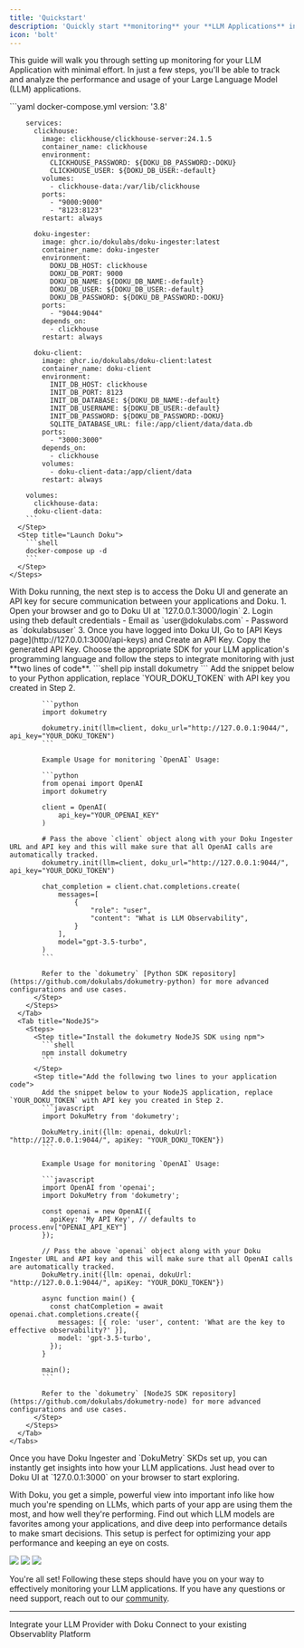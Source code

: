 ```yaml
---
title: 'Quickstart'
description: 'Quickly start **monitoring** your **LLM Applications** in just **two lines** of code'
icon: 'bolt'
---
```


This guide will walk you through setting up monitoring for your LLM Application with minimal effort. In just a few steps, you'll be able to track and analyze the performance and usage of your Large Language Model (LLM) applications.

<Steps>
  <Step title="Deploy Doku">
    <Steps>
      <Step title="Prepare your Environment">
        ```yaml docker-compose.yml
        version: '3.8'

        services:
          clickhouse:
            image: clickhouse/clickhouse-server:24.1.5
            container_name: clickhouse
            environment:
              CLICKHOUSE_PASSWORD: ${DOKU_DB_PASSWORD:-DOKU}   
              CLICKHOUSE_USER: ${DOKU_DB_USER:-default}                   
            volumes:
              - clickhouse-data:/var/lib/clickhouse
            ports:
              - "9000:9000" 
              - "8123:8123" 
            restart: always

          doku-ingester:
            image: ghcr.io/dokulabs/doku-ingester:latest
            container_name: doku-ingester
            environment:
              DOKU_DB_HOST: clickhouse   
              DOKU_DB_PORT: 9000 
              DOKU_DB_NAME: ${DOKU_DB_NAME:-default}     
              DOKU_DB_USER: ${DOKU_DB_USER:-default}              
              DOKU_DB_PASSWORD: ${DOKU_DB_PASSWORD:-DOKU}
            ports:
              - "9044:9044"           
            depends_on:
              - clickhouse
            restart: always
          
          doku-client:
            image: ghcr.io/dokulabs/doku-client:latest
            container_name: doku-client
            environment:
              INIT_DB_HOST: clickhouse
              INIT_DB_PORT: 8123
              INIT_DB_DATABASE: ${DOKU_DB_NAME:-default}
              INIT_DB_USERNAME: ${DOKU_DB_USER:-default}
              INIT_DB_PASSWORD: ${DOKU_DB_PASSWORD:-DOKU}
              SQLITE_DATABASE_URL: file:/app/client/data/data.db
            ports:
              - "3000:3000"
            depends_on:
              - clickhouse
            volumes:
              - doku-client-data:/app/client/data
            restart: always

        volumes:
          clickhouse-data:
          doku-client-data:
        ```
      </Step>
      <Step title="Launch Doku">
        ```shell
        docker-compose up -d
        ```
      </Step>
    </Steps>
  </Step>
  <Step title="Access Doku UI and Generate an API Key">
    With Doku running, the next step is to access the Doku UI and generate an API key for secure communication between your applications and Doku.
    1. Open your browser and go to Doku UI at `127.0.0.1:3000/login`
    2.  Login using theb default credentials
        - Email as `user@dokulabs.com` 
        - Password as `dokulabsuser`
    3. Once you have logged into Doku UI, Go to [API Keys page](http://127.0.0.1:3000/api-keys) and Create an API Key. Copy the generated API Key.
  </Step>
  <Step title="Instrument your Application">
    Choose the appropriate SDK for your LLM application's programming language and follow the steps to integrate monitoring with just **two lines of code**.
    <Tabs>
      <Tab title="Python">
        <Steps>
          <Step title="Install the dokumetry Python SDK using pip">
            ```shell
            pip install dokumetry
            ```
          </Step>
          <Step title="Add the following two lines to your application code:">
            Add the snippet below to your Python application, replace `YOUR_DOKU_TOKEN` with API key you created in Step 2.
            
            ```python
            import dokumetry

            dokumetry.init(llm=client, doku_url="http://127.0.0.1:9044/", api_key="YOUR_DOKU_TOKEN")
            ```

            Example Usage for monitoring `OpenAI` Usage:

            ```python
            from openai import OpenAI
            import dokumetry

            client = OpenAI(
                api_key="YOUR_OPENAI_KEY"
            )

            # Pass the above `client` object along with your Doku Ingester URL and API key and this will make sure that all OpenAI calls are automatically tracked.
            dokumetry.init(llm=client, doku_url="http://127.0.0.1:9044/", api_key="YOUR_DOKU_TOKEN")

            chat_completion = client.chat.completions.create(
                messages=[
                    {
                        "role": "user",
                        "content": "What is LLM Observability",
                    }
                ],
                model="gpt-3.5-turbo",
            )
            ```
            
            Refer to the `dokumetry` [Python SDK repository](https://github.com/dokulabs/dokumetry-python) for more advanced configurations and use cases.
          </Step>
        </Steps>
      </Tab>
      <Tab title="NodeJS">
        <Steps>
          <Step title="Install the dokumetry NodeJS SDK using npm">
            ```shell
            npm install dokumetry
            ```
          </Step>
          <Step title="Add the following two lines to your application code">
            Add the snippet below to your NodeJS application, replace `YOUR_DOKU_TOKEN` with API key you created in Step 2.
            ```javascript
            import DokuMetry from 'dokumetry';

            DokuMetry.init({llm: openai, dokuUrl: "http://127.0.0.1:9044/", apiKey: "YOUR_DOKU_TOKEN"})
            ```

            Example Usage for monitoring `OpenAI` Usage:

            ```javascript
            import OpenAI from 'openai';
            import DokuMetry from 'dokumetry';

            const openai = new OpenAI({
              apiKey: 'My API Key', // defaults to process.env["OPENAI_API_KEY"]
            });

            // Pass the above `openai` object along with your Doku Ingester URL and API key and this will make sure that all OpenAI calls are automatically tracked.
            DokuMetry.init({llm: openai, dokuUrl: "http://127.0.0.1:9044/", apiKey: "YOUR_DOKU_TOKEN"})

            async function main() {
              const chatCompletion = await openai.chat.completions.create({
                messages: [{ role: 'user', content: 'What are the key to effective observability?' }],
                model: 'gpt-3.5-turbo',
              });
            }

            main();
            ```

            Refer to the `dokumetry` [NodeJS SDK repository](https://github.com/dokulabs/dokumetry-node) for more advanced configurations and use cases.
          </Step>
        </Steps>
      </Tab>
    </Tabs>
  </Step>
  <Step title="Visualize and Analyze">
  Once you have Doku Ingester and `DokuMetry` SKDs set up, you can instantly get insights into how your LLM applications. Just head over to Doku UI at `127.0.0.1:3000` on your browser to start exploring.

With Doku, you get a simple, powerful view into important info like how much you're spending on LLMs, which parts of your app are using them the most, and how well they're performing. Find out which LLM models are favorites among your applications, and dive deep into performance details to make smart decisions. This setup is perfect for optimizing your app performance and keeping an eye on costs.
  <Frame>
    <img src="https://github.com/dokulabs/.github/blob/main/profile/assets/doku-client-1.jpg?raw=true" />
    <img src="https://github.com/dokulabs/.github/blob/main/profile/assets/doku-client-2.jpg?raw=true" />
    <img src="https://github.com/dokulabs/.github/blob/main/profile/assets/doku-client-3.jpg?raw=true" />
  </Frame>
  </Step>
</Steps>

You're all set! Following these steps should have you on your way to effectively monitoring your LLM applications. If you have any questions or need support, reach out to our [community](https://join.slack.com/t/doku-0tq5728/shared_invite/zt-2a9aql9xx-FN5EIZ2DtZ~XtJoYdxUDtA).

---

<CardGroup cols={2}>
<Card title="Integrations" href="/latest/integrations/introduction" icon='circle-nodes'>
Integrate your LLM Provider with Doku 
</Card>
<Card title="Connections" href="/latest/connections/intro" icon='link'>
Connect to your existing Observablity Platform
</Card>
</CardGroup>